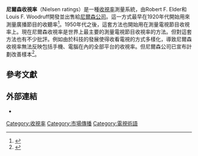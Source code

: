 '''尼爾森收視率'''（Nielsen ratings）是一種[[收視率|收視率]]測量系統，由Robert F. Elder和Louis F. Woodruff開發並出售給[[尼爾森公司|尼爾森公司]]。這一方式最早在1920年代開始用來測量廣播節目的收聽率<ref>{{cite news|title=Top 20 Network Shows, Rated 4 Ways, Announced by Nielsen|url=http://www.americanradiohistory.com/Archive-BC/BC-1947/1947-12-08-BC.pdf|periodical=[[Broadcasting_&_Cable|Broadcasting-Telecasting]]|publisher=Broadcasting Publications, Inc.|date=1947-12-08|accessdate=2014-10-26}}</ref>。1950年代之後，這套方法也開始用在測量電視節目收視率上。現在尼爾森收視率是世界上最主要的測量電視節目收視率的方法。但對這套方法也有不少批評。例如由於科技的發展使得收看電視的方式多樣化，導致尼爾森收視率無法反映包括手機、電腦在內的全部平台的收視率。但尼爾森公司已宣布計劃改善樣本<ref>{{cite web|title=Digital TV Prompts Nielsen Ratings Revamp|url=http://www.ft.com/cms/s/0/47d9b068-fc0b-11da-b1a1-0000779e2340.html#axzz2t7dWKn7Z|author=Aline van Duynin|newspaper=[[Financial_Times|Financial Times]]|date=2006-06-15|accessdate=2014-02-12|archive-date=2014-12-02|archive-url=https://web.archive.org/web/20141202005442/http://www.ft.com/cms/s/0/47d9b068-fc0b-11da-b1a1-0000779e2340.html#axzz2t7dWKn7Z|dead-url=no}}</ref>。
== 參考文獻 ==
{{Reflist}}
==外部連結==
* {{Official website|http://www.nielsen.com/us/en.html|Nielsen Media Research official website}}
[[Category:收視率|Category:收視率]]
[[Category:市場傳播|Category:市場傳播]]
[[Category:電視術語|Category:電視術語]]